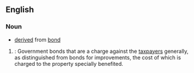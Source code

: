 ==English==

===Noun===
{{en-noun|bonds for general purposes}}

* [[derived]] from [[bond]]

# {{legal}}: Government bonds that are a charge against the [[taxpayers]] generally, as distinguished from bonds for improvements, the cost of which is charged to the property specially benefited.